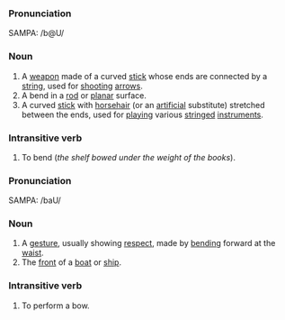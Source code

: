 ===Pronunciation===

SAMPA: /b@U/

===Noun===

# A [[weapon]] made of a curved [[stick]] whose ends are connected by a [[string]], used for [[shoot]]ing [[arrow]]s.
# A bend in a [[rod]] or [[planar]] surface.
# A curved [[stick]] with [[horsehair]] (or an [[artificial]] substitute) stretched between the ends, used for [[play]]ing various [[stringed]] [[instrument]]s.

===Intransitive verb===

# To bend (''the shelf bowed under the weight of the books'').

===Pronunciation===

SAMPA: /baU/

===Noun===

# A [[gesture]], usually showing [[respect]], made by [[bend]]ing forward at the [[waist]].
# The [[front]] of a [[boat]] or [[ship]].

===Intransitive verb===

# To perform a bow.